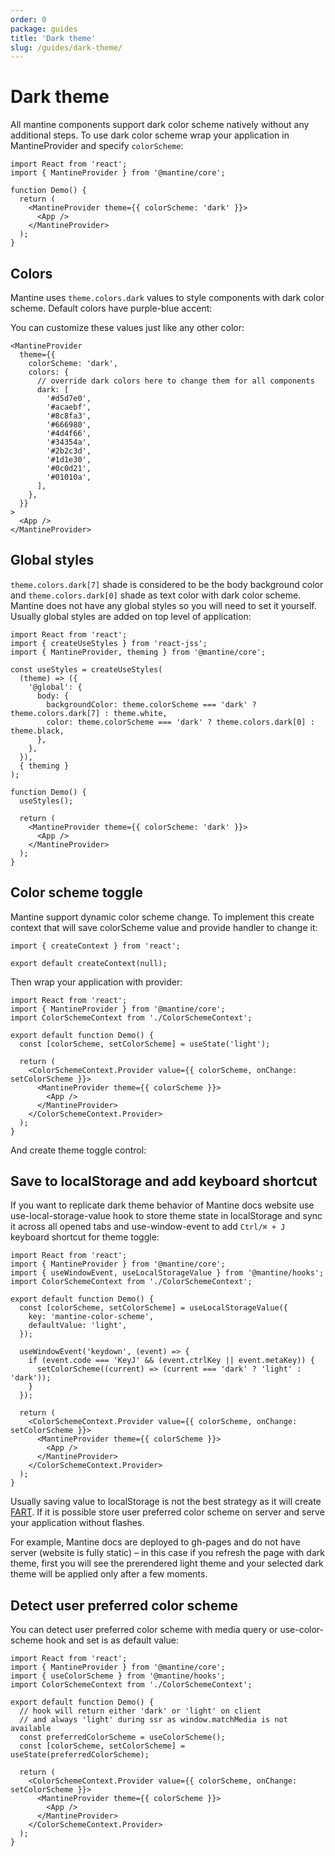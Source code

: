 ```yaml
---
order: 0
package: guides
title: 'Dark theme'
slug: /guides/dark-theme/
---
```



# Dark theme

All mantine components support dark color scheme natively without any additional steps.
To use dark color scheme wrap your application in MantineProvider and specify `colorScheme`:

```tsx
import React from 'react';
import { MantineProvider } from '@mantine/core';

function Demo() {
  return (
    <MantineProvider theme={{ colorScheme: 'dark' }}>
      <App />
    </MantineProvider>
  );
}
```

## Colors

Mantine uses `theme.colors.dark` values to style components with dark color scheme.
Default colors have purple-blue accent:

<ColorsGroup group="dark" noTitle />

You can customize these values just like any other color:

```tsx
<MantineProvider
  theme={{
    colorScheme: 'dark',
    colors: {
      // override dark colors here to change them for all components
      dark: [
        '#d5d7e0',
        '#acaebf',
        '#8c8fa3',
        '#666980',
        '#4d4f66',
        '#34354a',
        '#2b2c3d',
        '#1d1e30',
        '#0c0d21',
        '#01010a',
      ],
    },
  }}
>
  <App />
</MantineProvider>
```

## Global styles

`theme.colors.dark[7]` shade is considered to be the body background color and `theme.colors.dark[0]` shade as text color with dark color scheme.
Mantine does not have any global styles so you will need to set it yourself.
Usually global styles are added on top level of application:

```tsx
import React from 'react';
import { createUseStyles } from 'react-jss';
import { MantineProvider, theming } from '@mantine/core';

const useStyles = createUseStyles(
  (theme) => ({
    '@global': {
      body: {
        backgroundColor: theme.colorScheme === 'dark' ? theme.colors.dark[7] : theme.white,
        color: theme.colorScheme === 'dark' ? theme.colors.dark[0] : theme.black,
      },
    },
  }),
  { theming }
);

function Demo() {
  useStyles();

  return (
    <MantineProvider theme={{ colorScheme: 'dark' }}>
      <App />
    </MantineProvider>
  );
}
```

## Color scheme toggle

Mantine support dynamic color scheme change.
To implement this create context that will save colorScheme value
and provide handler to change it:

```tsx
import { createContext } from 'react';

export default createContext(null);
```

Then wrap your application with provider:

```tsx
import React from 'react';
import { MantineProvider } from '@mantine/core';
import ColorSchemeContext from './ColorSchemeContext';

export default function Demo() {
  const [colorScheme, setColorScheme] = useState('light');

  return (
    <ColorSchemeContext.Provider value={{ colorScheme, onChange: setColorScheme }}>
      <MantineProvider theme={{ colorScheme }}>
        <App />
      </MantineProvider>
    </ColorSchemeContext.Provider>
  );
}
```

And create theme toggle control:

<DarkThemeToggleDemo />

## Save to localStorage and add keyboard shortcut

If you want to replicate dark theme behavior of Mantine docs website
use <GatsbyLink to="/hooks/use-local-storage-value/">use-local-storage-value</GatsbyLink>
hook to store theme state in localStorage and sync it across all opened tabs
and <GatsbyLink to="/hooks/use-window-event/">use-window-event</GatsbyLink>
to add `Ctrl/⌘ + J` keyboard shortcut for theme toggle:

```tsx
import React from 'react';
import { MantineProvider } from '@mantine/core';
import { useWindowEvent, useLocalStorageValue } from '@mantine/hooks';
import ColorSchemeContext from './ColorSchemeContext';

export default function Demo() {
  const [colorScheme, setColorScheme] = useLocalStorageValue({
    key: 'mantine-color-scheme',
    defaultValue: 'light',
  });

  useWindowEvent('keydown', (event) => {
    if (event.code === 'KeyJ' && (event.ctrlKey || event.metaKey)) {
      setColorScheme((current) => (current === 'dark' ? 'light' : 'dark'));
    }
  });

  return (
    <ColorSchemeContext.Provider value={{ colorScheme, onChange: setColorScheme }}>
      <MantineProvider theme={{ colorScheme }}>
        <App />
      </MantineProvider>
    </ColorSchemeContext.Provider>
  );
}
```

Usually saving value to localStorage is not the best strategy as it will create
[FART](https://css-tricks.com/flash-of-inaccurate-color-theme-fart/).
If it is possible store user preferred color scheme on server and serve your application without flashes.

For example, Mantine docs are deployed to gh-pages and do not have server (website is fully static) –
in this case if you refresh the page with dark theme, first you will see the prerendered light theme
and your selected dark theme will be applied only after a few moments.

## Detect user preferred color scheme

You can detect user preferred color scheme with media query or <GatsbyLink to="/hooks/use-color-scheme/">use-color-scheme</GatsbyLink>
hook and set is as default value:

```tsx
import React from 'react';
import { MantineProvider } from '@mantine/core';
import { useColorScheme } from '@mantine/hooks';
import ColorSchemeContext from './ColorSchemeContext';

export default function Demo() {
  // hook will return either 'dark' or 'light' on client
  // and always 'light' during ssr as window.matchMedia is not available
  const preferredColorScheme = useColorScheme();
  const [colorScheme, setColorScheme] = useState(preferredColorScheme);

  return (
    <ColorSchemeContext.Provider value={{ colorScheme, onChange: setColorScheme }}>
      <MantineProvider theme={{ colorScheme }}>
        <App />
      </MantineProvider>
    </ColorSchemeContext.Provider>
  );
}
```
